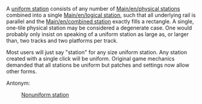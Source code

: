 A [[Main/en/Uniform station|uniform station]] consists of any number of [[Main/en/physical station]]s combined into a single [[Main/en/logical station]], such that all underlying rail is parallel and the [[Main/en/combined station]] exactly fills a rectangle. A single, one-tile physical station may be considered a degenerate case. One would probably only insist on speaking of a uniform station as large as, or larger than, two tracks and two platforms per track. 

Most users will just say "station" for any size uniform station. Any station created with a single click will be uniform. Original game mechanics demanded that all stations be uniform but patches and settings now allow other forms. 

Antonym: 

: [[Main/en/Nonuniform stations|Nonuniform station]]